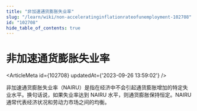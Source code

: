 ```yaml
---
title: "非加速通货膨胀失业率"
slug: "/learn/wiki/non-acceleratinginflationrateofunemployment-102708"
id: "102708"
hide_table_of_contents: true
---
```



# 非加速通货膨胀失业率

<ArticleMeta id={102708} updatedAt={'2023-09-26 13:59:02'} />
<div className='border-solid border-b border-t-0 my-4 border-[var(--ifm-color-gray-300)]' />

非加速通货膨胀失业率（NAIRU）是指在经济中不会引起通货膨胀增加的特定失业水平。换句话说，如果失业率达到 NAIRU 水平，则通货膨胀保持恒定。NAIRU 通常代表经济状况和劳动力市场之间的均衡。
